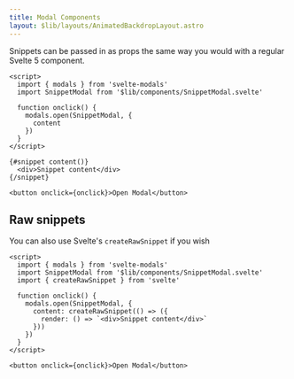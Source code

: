 ```yaml
---
title: Modal Components
layout: $lib/layouts/AnimatedBackdropLayout.astro
---
```


Snippets can be passed in as props the same way you would with a regular Svelte 5 component.

```svelte live {7,12-14}
<script>
  import { modals } from 'svelte-modals'
  import SnippetModal from '$lib/components/SnippetModal.svelte'

  function onclick() {
    modals.open(SnippetModal, {
      content
    })
  }
</script>

{#snippet content()}
  <div>Snippet content</div>
{/snippet}

<button onclick={onclick}>Open Modal</button>
```

## Raw snippets

You can also use Svelte's `createRawSnippet` if you wish

```svelte live {8-10}
<script>
  import { modals } from 'svelte-modals'
  import SnippetModal from '$lib/components/SnippetModal.svelte'
  import { createRawSnippet } from 'svelte'

  function onclick() {
    modals.open(SnippetModal, {
      content: createRawSnippet(() => ({
        render: () => `<div>Snippet content</div>`
      }))
    })
  }
</script>

<button onclick={onclick}>Open Modal</button>
```


